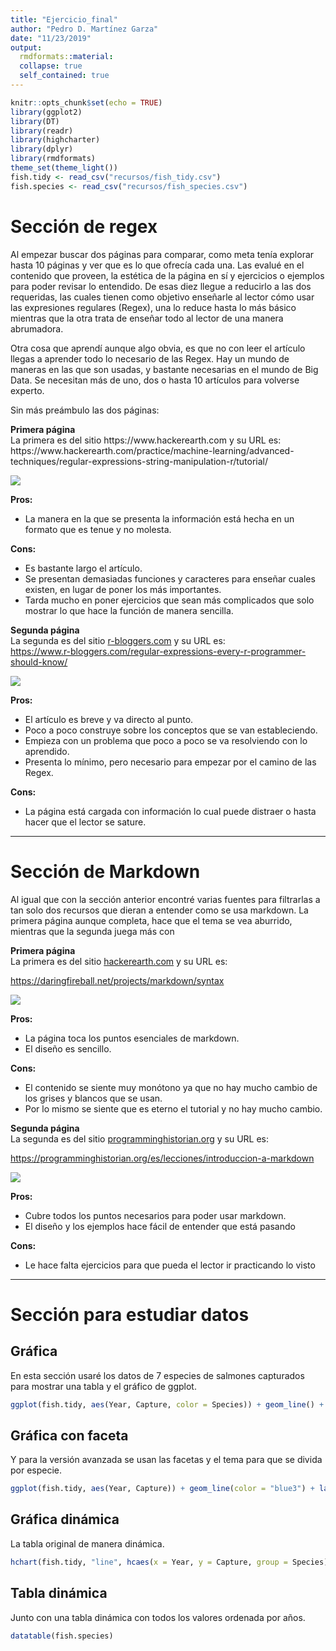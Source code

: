 ---
title: "Ejercicio_final"
author: "Pedro D. Martínez Garza"
date: "11/23/2019"
output:
  rmdformats::material:
  collapse: true
  self_contained: true
---

```{r setup, include=FALSE}
knitr::opts_chunk$set(echo = TRUE)
library(ggplot2)
library(DT)
library(readr)
library(highcharter)
library(dplyr)
library(rmdformats)
theme_set(theme_light())
fish.tidy <- read_csv("recursos/fish_tidy.csv")
fish.species <- read_csv("recursos/fish_species.csv")
```

# Sección de regex

Al empezar buscar dos páginas para comparar, como meta tenía explorar hasta 10 páginas y ver que es lo que ofrecía cada una. Las evalué en el contenido que proveen, la estética de la página en sí y ejercicios o ejemplos para poder revisar lo entendido. De esas diez llegue a reducirlo a las dos requeridas, las cuales tienen como objetivo enseñarle al lector cómo usar las expresiones regulares (Regex), una lo reduce hasta lo más básico mientras que la otra trata de enseñar todo al lector de una manera abrumadora.

Otra cosa que aprendí aunque algo obvia, es que no con leer el artículo llegas a aprender todo lo necesario de las Regex. Hay un mundo de maneras en las que son usadas, y bastante necesarias en el mundo de Big Data. Se necesitan más de uno, dos o hasta 10 artículos para volverse experto.

Sin más preámbulo las dos páginas:


**Primera página**  
La primera es del sitio https://www.hackerearth.com y su URL es:  
https://www.hackerearth.com/practice/machine-learning/advanced-techniques/regular-expressions-string-manipulation-r/tutorial/  

![](recursos/regex1.png)

**Pros:**

- La manera en la que se presenta la información está hecha en un formato que es tenue y no molesta.

**Cons:**

- Es bastante largo el artículo.
- Se presentan demasiadas funciones y caracteres para enseñar cuales existen, en lugar de poner los más importantes.
- Tarda mucho en poner ejercicios que sean más complicados que solo mostrar lo que hace la función de manera sencilla.


**Segunda página**  
La segunda es del sitio [r-bloggers.com](http://r-bloggers.com) y su URL es:  
[https://www.r-bloggers.com/regular-expressions-every-r-programmer-should-know/](https://www.r-bloggers.com/regular-expressions-every-r-programmer-should-know/)

![](recursos/regex2.png)

**Pros:**

- El artículo es breve y va directo al punto.
- Poco a poco construye sobre los conceptos que se van estableciendo.
- Empieza con un problema que poco a poco se va resolviendo con lo aprendido.
- Presenta lo mínimo, pero necesario para empezar por el camino de las Regex.

**Cons:**

- La página está cargada con información lo cual puede distraer o hasta hacer que el lector se sature.

***

# Sección de Markdown

Al igual que con la sección anterior encontré varias fuentes para filtrarlas a tan solo dos recursos que dieran a entender como se usa markdown. La primera página aunque completa, hace que el tema se vea aburrido, mientras que la segunda juega más con 


**Primera página**  
La primera es del sitio [hackerearth.com](daringfireball.net) y su URL es: 

[https://daringfireball.net/projects/markdown/syntax](https://daringfireball.net/projects/markdown/syntax)  

![](recursos/markdown1.png)

**Pros:**

- La página toca los puntos esenciales de markdown.
- El diseño es sencillo.

**Cons:**

- El contenido se siente muy monótono ya que no hay mucho cambio de los grises y blancos que se usan.
- Por lo mismo se siente que es eterno el tutorial y no hay mucho cambio.

**Segunda página**  
La segunda es del sitio [programminghistorian.org](http://programminghistorian.org) y su URL es:

[https://programminghistorian.org/es/lecciones/introduccion-a-markdown](https://programminghistorian.org/es/lecciones/introduccion-a-markdown)

![](recursos/markdown2.png)

**Pros:**

- Cubre todos los puntos necesarios para poder usar markdown.
- El diseño y los ejemplos hace fácil de entender que está pasando

**Cons:**

- Le hace falta ejercicios para que pueda el lector ir practicando lo visto

***

# Sección para estudiar datos

## Gráfica

En esta sección usaré los datos de 7 especies de salmones capturados para mostrar una tabla y el gráfico de ggplot.

```{r echo =FALSE}
ggplot(fish.tidy, aes(Year, Capture, color = Species)) + geom_line() + labs(    x = "Año",  y = "Cantidad de salmón pescado", title ="Salmón pescado desde 1950 hasta 2010", color = "Especies")
```

## Gráfica con faceta

Y para la versión avanzada se usan las facetas y el tema para que se divida por especie.

```{r echo =FALSE}
ggplot(fish.tidy, aes(Year, Capture)) + geom_line(color = "blue3") + labs(x = "Año",  y = "Cantidad de salmón pescado", title ="Salmón por especie pescado desde 1950 hasta 2010") + facet_wrap(vars(Species))
```

## Gráfica dinámica

La tabla original de manera dinámica.

```{r echo = FALSE, warning=FALSE}
hchart(fish.tidy, "line", hcaes(x = Year, y = Capture, group = Species))
```

## Tabla dinámica

Junto con una tabla dinámica con todos los valores ordenada por años.

```{r echo =FALSE}
datatable(fish.species)
```